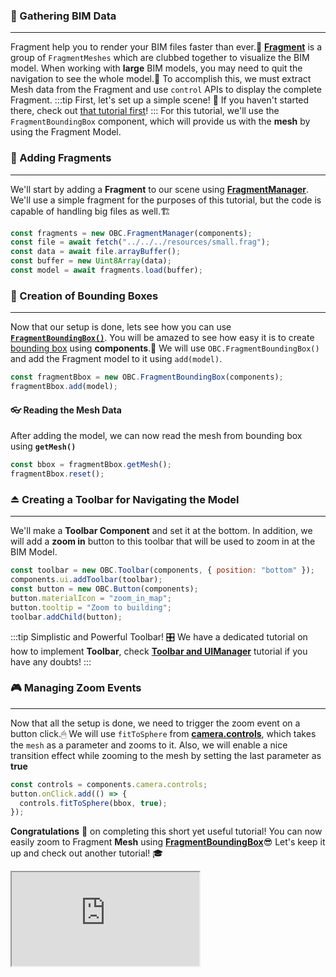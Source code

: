 ### 🧳 Gathering BIM Data

---

Fragment help you to render your BIM files faster than ever.🚅 [**Fragment**](https://github.com/ThatOpen/engine_fragment) is a group of `FragmentMeshes`
which are clubbed together to visualize the BIM model.
When working with **large** BIM models, you may need to quit the navigation to see the whole model.📌
To accomplish this, we must extract Mesh data from the Fragment and use `control` APIs to display the complete Fragment.
:::tip First, let's set up a simple scene!
👀 If you haven't started there, check out [that tutorial first](SimpleScene.mdx)!
:::
For this tutorial, we'll use the `FragmentBoundingBox` component, which will provide us with the **mesh** by using the Fragment Model.

### 🧩 Adding Fragments

---

We'll start by adding a **Fragment** to our scene using **[FragmentManager](../api/classes/components.FragmentManager)**.
We'll use a simple fragment for the purposes of this tutorial, but the code is capable of handling big files as well.🏗️

```js
const fragments = new OBC.FragmentManager(components);
const file = await fetch("../../../resources/small.frag");
const data = await file.arrayBuffer();
const buffer = new Uint8Array(data);
const model = await fragments.load(buffer);
```

### 🎲 Creation of Bounding Boxes

---

Now that our setup is done, lets see how you can use **[`FragmentBoundingBox()`](../api/classes/components.FragmentBoundingBox)**.
You will be amazed to see how easy it is to create [bounding box](https://threejs.org/docs/?q=bound#api/en/math/Box3) using **components**.💪
We will use `OBC.FragmentBoundingBox()` and add the Fragment model to it using `add(model)`.

```js
const fragmentBbox = new OBC.FragmentBoundingBox(components);
fragmentBbox.add(model);
```

#### 👓 Reading the Mesh Data

After adding the model, we can now read the mesh from bounding box using **`getMesh()`**

```js
const bbox = fragmentBbox.getMesh();
fragmentBbox.reset();
```

### ⏏️ Creating a Toolbar for Navigating the Model

---

We'll make a **Toolbar Component** and set it at the bottom.
In addition, we will add a **zoom in** button to this toolbar that will be used to zoom in at the BIM Model.

```js
const toolbar = new OBC.Toolbar(components, { position: "bottom" });
components.ui.addToolbar(toolbar);
const button = new OBC.Button(components);
button.materialIcon = "zoom_in_map";
button.tooltip = "Zoom to building";
toolbar.addChild(button);
```

:::tip Simplistic and Powerful Toolbar!
🎛️ We have a dedicated tutorial on how to implement **Toolbar**, check **[Toolbar and UIManager](UIManager.mdx)** tutorial if you have any doubts!
:::

### 🎮 Managing Zoom Events

---

Now that all the setup is done, we need to trigger the zoom event on a button click.🖱
We will use `fitToSphere` from **[camera.controls](../api/classes/components.SimpleCamera#controls)**,
which takes the `mesh` as a parameter and zooms to it.
Also, we will enable a nice transition effect while zooming to the mesh by setting the last parameter as **true**

```js
const controls = components.camera.controls;
button.onClick.add(() => {
  controls.fitToSphere(bbox, true);
});
```

**Congratulations** 🎉 on completing this short yet useful tutorial!
You can now easily zoom to Fragment **Mesh** using **[FragmentBoundingBox](../api/classes/components.FragmentBoundingBox)**😎
Let's keep it up and check out another tutorial! 🎓

<iframe src="https://thatopen.github.io/engine_components/src/fragments/FragmentBoundingBox/index.html"></iframe>
